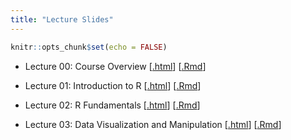 ```yaml
---
title: "Lecture Slides"
---
```


```r
knitr::opts_chunk$set(echo = FALSE)
```

* Lecture 00: Course Overview [[.html](files/slides/00_course-overview.html)] [[.Rmd](https://raw.githubusercontent.com/peteragao/STAT302-AUT2021/base/files/slides/00_course-overview.Rmd)]

* Lecture 01: Introduction to R [[.html](files/slides/01_intro-to-R.html)] [[.Rmd](https://raw.githubusercontent.com/peteragao/STAT302-AUT2021/base/files/slides/01_intro-to-R.Rmd)]

* Lecture 02: R Fundamentals [[.html](files/slides/02_fundamentals.html)] [[.Rmd](https://raw.githubusercontent.com/peteragao/STAT302-AUT2021/base/files/slides/02_fundamentals.Rmd)]

* Lecture 03: Data Visualization and Manipulation [[.html](files/slides/03_datavizmanip.html)] [[.Rmd](https://raw.githubusercontent.com/peteragao/STAT302-AUT2021/base/files/slides/03_datavizmanip.Rmd)]